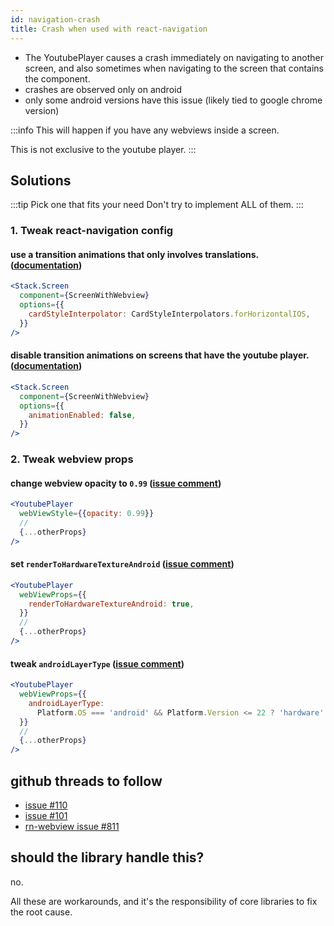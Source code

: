```yaml
---
id: navigation-crash
title: Crash when used with react-navigation
---
```


- The YoutubePlayer causes a crash immediately on navigating to another screen, and also sometimes when navigating to the screen that contains the component.
- crashes are observed only on android
- only some android versions have this issue (likely tied to google chrome version)

:::info
This will happen if you have any webviews inside a screen.

This is not exclusive to the youtube player.
:::

## Solutions

:::tip Pick one that fits your need
Don't try to implement ALL of them.
:::

### 1. Tweak react-navigation config

#### use a transition animations that only involves translations. ([documentation](https://reactnavigation.org/docs/stack-navigator/#pre-made-configs))

```jsx
<Stack.Screen
  component={ScreenWithWebview}
  options={{
    cardStyleInterpolator: CardStyleInterpolators.forHorizontalIOS,
  }}
/>
```

#### disable transition animations on screens that have the youtube player. ([documentation](https://reactnavigation.org/docs/stack-navigator/#animationenabled))

```jsx
<Stack.Screen
  component={ScreenWithWebview}
  options={{
    animationEnabled: false,
  }}
/>
```

### 2. Tweak webview props

#### change webview opacity to `0.99` ([issue comment](https://github.com/LonelyCpp/react-native-youtube-iframe/issues/110#issuecomment-779848787))

```jsx
<YoutubePlayer
  webViewStyle={{opacity: 0.99}}
  //
  {...otherProps}
/>
```

#### set `renderToHardwareTextureAndroid` ([issue comment](https://github.com/react-native-webview/react-native-webview/issues/811#issuecomment-748611465))

```jsx
<YoutubePlayer
  webViewProps={{
    renderToHardwareTextureAndroid: true,
  }}
  //
  {...otherProps}
/>
```

#### tweak `androidLayerType` ([issue comment](https://github.com/LonelyCpp/react-native-youtube-iframe/issues/110#issuecomment-786603325))

```jsx
<YoutubePlayer
  webViewProps={{
    androidLayerType:
      Platform.OS === 'android' && Platform.Version <= 22 ? 'hardware' : 'none',
  }}
  //
  {...otherProps}
/>
```

## github threads to follow

- [issue #110](https://github.com/LonelyCpp/react-native-youtube-iframe/issues/110)
- [issue #101](https://github.com/LonelyCpp/react-native-youtube-iframe/issues/101)
- [rn-webview issue #811](https://github.com/react-native-webview/react-native-webview/issues/811)

## should the library handle this?

no.

All these are workarounds, and it's the responsibility of core libraries to fix the root cause.
